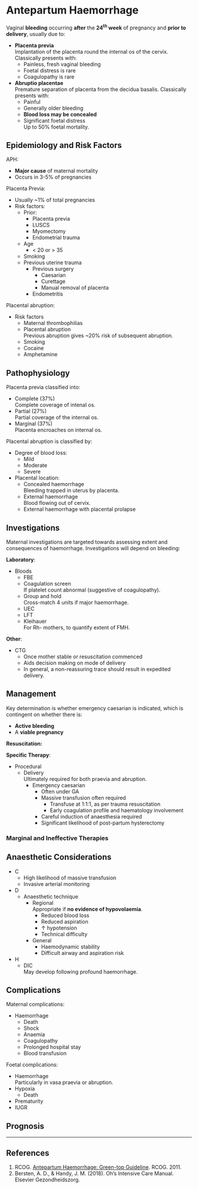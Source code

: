 # Antepartum Haemorrhage

Vaginal **bleeding** occurring **after** the **24^th^ week** of pregnancy and **prior to delivery**, usually due to:

* **Placenta previa**\
Implantation of the placenta round the internal os of the cervix. Classically presents with:
	* Painless, fresh vaginal bleeding
	* Foetal distress is rare
	* Coagulopathy is rare
* **Abruptio placentae**\
Premature separation of placenta from the decidua basalis. Classically presents with:
	* Painful
	* Generally older bleeding
	* **Blood loss may be concealed**
	* Significant foetal distress\
	Up to 50% foetal mortality.

## Epidemiology and Risk Factors

APH:

* **Major cause** of maternal mortality
* Occurs in 3-5% of pregnancies


Placenta Previa:

* Usually ~1% of total pregnancies
* Risk factors:
	* Prior:
		* Placenta previa
		* LUSCS
		* Myomectomy
		* Endometrial trauma
	* Age
		* < 20 or > 35
	* Smoking
	* Previous uterine trauma
		* Previous surgery
			* Caesarian
			* Curettage
			* Manual removal of placenta
		* Endometritis


Placental abruption:

* Risk factors
	* Maternal thrombophilias\
	* Placental abruption\
	Previous abruption gives ~20% risk of subsequent abruption.
	* Smoking
	* Cocaine
	* Amphetamine


## Pathophysiology

Placenta previa classified into:

* Complete (37%)\
Complete coverage of intenal os.
* Partial (27%)\
Partial coverage of the internal os.
* Marginal (37%)\
Placenta encroaches on internal os.


Placental abruption is classified by:

* Degree of blood loss:
	* Mild
	* Moderate
	* Severe
* Placental location:
	* Concealed haemorrhage\
	Bleeding trapped in uterus by placenta.
	* External haemorrhage\
	Blood flowing out of cervix.
	* External haemorrhage with placental prolapse


## Investigations

Maternal investigations are targeted towards assessing extent and consequences of haemorrhage. Investigations will depend on bleeding:

**Laboratory**:

* Bloods
	* FBE
	* Coagulation screen\
	If platelet count abnormal (suggestive of coagulopathy).
	* Group and hold\
	Cross-match 4 units if major haemorrhage.
	* UEC
	* LFT
	* Kleihauer\
	For Rh- mothers, to quantify extent of FMH.


**Other**:

* CTG
	* Once mother stable or resuscitation commenced
	* Aids decision making on mode of delivery
	* In general, a non-reassuring trace should result in expedited delivery.

## Management

:::info
Key determination is whether emergency caesarian is indicated, which is contingent on whether there is:

* **Active bleeding**\
* A **viable pregnancy**
:::


**Resuscitation:**



**Specific Therapy**:

* Procedural
	* Delivery\
	Ultimately required for both praevia and abruption.
		* Emergency caesarian
			* Often under GA
			* Massive transfusion often required\
				* Transfuse at 1:1:1, as per trauma resuscitation
				* Early coagulation profile and haematology involvement
			* Careful induction of anaesthesia required
			* Significant likelihood of post-partum hysterectomy


### Marginal and Ineffective Therapies


## Anaesthetic Considerations

* C
	* High likelihood of massive transfusion
	* Invasive arterial monitoring
* D
	* Anaesthetic technique
		* Regional\
		Appropriate if **no evidence of hypovolaemia**.
			* Reduced blood loss
			* Reduced aspiration
			* ↑ hypotension
			* Technical difficulty
		* General
			* Haemodynamic stability
			* Difficult airway and aspiration risk
* H
	* DIC\
	May develop following profound haemorrhage.



## Complications

Maternal complications:

* Haemorrhage
	 * Death
	 * Shock
	 * Anaemia
	 * Coagulopathy
	 * Prolonged hospital stay
	 * Blood transfusion

Foetal complications:

* Haemorrhage\
Particularly in vasa praevia or abruption.
* Hypoxia
	* Death
* Prematurity
* IUGR

## Prognosis


---

## References

1. RCOG. [Antepartum Haemorrhage: Green-top Guideline](https://www.rcog.org.uk/globalassets/documents/guidelines/gtg_63.pdf). RCOG. 2011.
2. Bersten, A. D., & Handy, J. M. (2018). Oh’s Intensive Care Manual. Elsevier Gezondheidszorg.